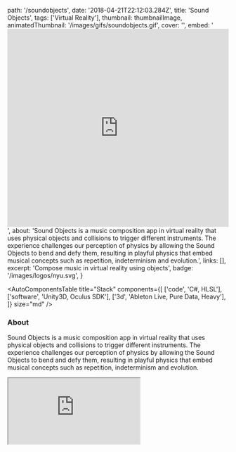   path: '/soundobjects',
  date: '2018-04-21T22:12:03.284Z',
  title: 'Sound Objects',
  tags: ['Virtual Reality'],
  thumbnail: thumbnailImage,
  animatedThumbnail: '/images/gifs/soundobjects.gif',
  cover: '',
  embed:
    '<iframe width="100%" height="450" src="https://www.youtube.com/embed/EkB9nE-vQhw?rel=0&amp;controls=0&amp;showinfo=0" frameborder="0" allow="autoplay; encrypted-media" allowfullscreen></iframe>',
  about:
    'Sound Objects is a music composition app in virtual reality that uses physical objects and collisions to trigger different instruments. The experience challenges our perception of physics by allowing the Sound Objects to bend and defy them, resulting in playful physics that embed musical concepts such as repetition, indeterminism and evolution.',
  links: [],
  excerpt: 'Compose music in virtual reality using objects',
  badge: '/images/logos/nyu.svg',
}

<AutoComponentsTable
  title="Stack"
  components={[
    ['code', 'C#, HLSL'],
    ['software', 'Unity3D, Oculus SDK'],
    ['3d', 'Ableton Live, Pure Data, Heavy'],
  ]}
  size="md"
/>

### About

Sound Objects is a music composition app in virtual reality that uses physical objects and collisions to trigger different instruments. The experience challenges our perception of physics by allowing the Sound Objects to bend and defy them, resulting in playful physics that embed musical concepts such as repetition, indeterminism and evolution.

<iframe src="https://www.youtube.com/embed/EkB9nE-vQhw?rel=0&amp;controls=0&amp;showinfo=0" />

### Making-of

<iframe
  width="100%"
  height="400px"
  src="https://www.youtube.com/embed/giU_hnfS8HQ?rel=0&amp;controls=0&amp;showinfo=0"
  frameBorder="0"
  allowFullScreen
/>

### Credits

Developed with <a target="_blank" href="http://www.scottreitherman.com/">Scott Reitherman</a>
